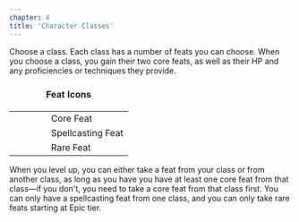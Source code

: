 ```yaml
---
chapter: 4
title: 'Character Classes'
---
```


Choose a class. Each class has a number of feats you can choose. When you choose a class, you gain their two core feats, as well as their HP and any proficiencies or techniques they provide.


<table>
  <caption style="background-color: var(--dark-red); color: var(--white); padding: .5rem; font-weight: bold;">
    Feat Icons
  </caption>
  <tbody>
    <tr>
      <td style="width: 5ch;">
        <span style="display: flex; justify-content: center;">
          <Icon label="Core Feat" icon="diamond" />
        </span>
      </td>
      <td>Core Feat</td>
    </tr>
    <tr>
      <td style="width: 5ch;">
        <span style="display: flex; justify-content: center;">
          <Icon label="Spellcasting Feat" icon="wand" />
        </span>
      </td>
      <td>Spellcasting Feat</td>
    </tr>
    <tr>
      <td style="width: 5ch;">
        <span style="display: flex; justify-content: center;">
          <Icon label="Rare Feat" icon="flare" />
        </span>
      </td>
      <td>Rare Feat</td>
    </tr>
  </tbody>
</table>

When you level up, you can either take a feat from your class or from another class, as long as you have you have at least one core feat from that class—if you don't, you need to take a core feat from that class first. You can only have a spellcasting feat from one class, and you can only take rare feats starting at Epic tier.


<Classes />
